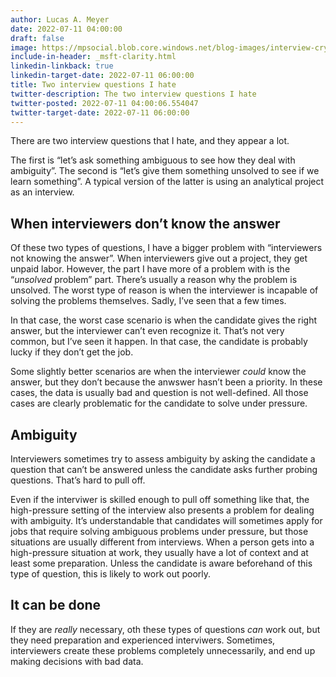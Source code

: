 ```yaml
---
author: Lucas A. Meyer
date: 2022-07-11 04:00:00
draft: false
image: https://mpsocial.blob.core.windows.net/blog-images/interview-crying.jpg
include-in-header: _msft-clarity.html
linkedin-linkback: true
linkedin-target-date: 2022-07-11 06:00:00
title: Two interview questions I hate
twitter-description: The two interview questions I hate
twitter-posted: 2022-07-11 04:00:06.554047
twitter-target-date: 2022-07-11 06:00:00
---
```


There are two interview questions that I hate, and they appear a lot.

The first is "let's ask something ambiguous to see how they deal with ambiguity". The second is "let's give them something unsolved to see if we learn something". A typical version of the latter is using an analytical project as an interview.

## When interviewers don't know the answer

Of these two types of questions, I have a bigger problem with "interviewers not knowing the answer". When interviewers give out a project, they get unpaid labor. However, the part I have more of a problem with is the "_unsolved_ problem" part. There's usually a reason why the problem is unsolved. The worst type of reason is when the interviewer is incapable of solving the problems themselves. Sadly, I've seen that a few times.

In that case, the worst case scenario is when the candidate gives the right answer, but the interviewer can't even recognize it. That's not very common, but I've seen it happen. In that case, the candidate is probably lucky if they don't get the job.

Some slightly better scenarios are when the interviewer _could_ know the answer, but they don't because the anwswer hasn't been a priority. In these cases, the data is usually bad and question is not well-defined. All those cases are clearly problematic for the candidate to solve under pressure.

## Ambiguity

Interviewers sometimes try to assess ambiguity by asking the candidate a question that can't be answered unless the candidate asks further probing questions. That's hard to pull off.

Even if the interviwer is skilled enough to pull off something like that, the high-pressure setting of the interview also presents a problem for dealing with ambiguity. It's understandable that candidates will sometimes apply for jobs that require solving ambiguous problems under pressure, but those situations are usually different from interviews. When a person gets into a high-pressure situation at work, they usually have a lot of context and at least some preparation. Unless the candidate is aware beforehand of this type of question, this is likely to work out poorly.

## It can be done

If they are *really* necessary, oth these types of questions _can_ work out, but they need preparation and experienced interviwers. Sometimes, interviewers create these problems completely unnecessarily, and end up making decisions with bad data. 



